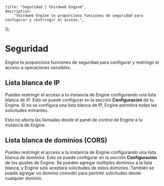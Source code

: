 
	title: "Seguridad | thirdweb Engine",
	description:
		"thirdweb Engine te proporciona funciones de seguridad para configurar y restringir el acceso.",
});

# Seguridad

Engine te proporciona funciones de seguridad para configurar y restringir el acceso a operaciones sensibles.

## Lista blanca de IP

Puedes restringir el acceso a tu instancia de Engine configurando una lista blanca de IP. Esto se puede configurar en la sección **Configuración** de tu Engine.
Si no se configura una lista blanca de IP, Engine permitirá todas las solicitudes entrantes.

<Callout variant="info" title="Nota">
	Esto no afecta las llamadas desde el panel de control de Engine a tu instancia de Engine.
</Callout>

## Lista blanca de dominios (CORS)

Puedes restringir el acceso a tu instancia de Engine configurando una lista blanca de dominios. Esto se puede configurar en la sección **Configuración** de los ajustes de Engine.
Se pueden agregar múltiples dominios a la lista blanca, y Engine solo aceptará solicitudes de estos dominios. También se puede agregar un dominio comodín para permitir solicitudes desde cualquier dominio.
